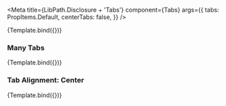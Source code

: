 


<Meta
    title={LibPath.Disclosure + 'Tabs'}
    component={Tabs}
    args={{
        tabs: PropItems.Default,
        centerTabs: false,
    }}
/>

<DocsPageHeader
    title={componentName}
    description="This component is used to display and hide content in distinctive tabs."
    addImportantNote={false}
    variant="stable"
/>

<Canvas withToolbar>
    <Story name="Base">{Template.bind({})}</Story>
</Canvas>

<DocsPageBodyComponents addStories={true} />

### Many Tabs

<Canvas withToolbar>
    <Story
        name="Many Tabs"
        args={{
            tabs: PropItems.ManyTabs,
        }}
    >
        {Template.bind({})}
    </Story>
</Canvas>

### Tab Alignment: Center

<Canvas withToolbar>
    <Story
        name="Tab Alignment: Center"
        args={{
            centerTabs: true,
        }}
    >
        {Template.bind({})}
    </Story>
</Canvas>
